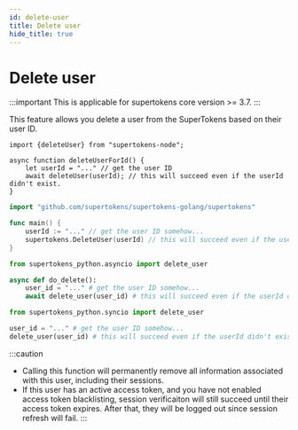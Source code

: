 ```yaml
---
id: delete-user
title: Delete user
hide_title: true
---
```


<!-- COPY DOCS -->
<!-- ./thirdpartyemailpassword/common-customizations/delete-user.mdx -->


# Delete user

:::important
This is applicable for supertokens core version >= 3.7.
:::

This feature allows you delete a user from the SuperTokens based on their user ID.

<BackendSDKTabs>
<TabItem value="nodejs">

```tsx
import {deleteUser} from "supertokens-node";

async function deleteUserForId() {
    let userId = "..." // get the user ID
    await deleteUser(userId); // this will succeed even if the userId didn't exist.
}
```

</TabItem>
<TabItem value="go">

```go
import "github.com/supertokens/supertokens-golang/supertokens"

func main() {
	userId := "..." // get the user ID somehow...
	supertokens.DeleteUser(userId) // this will succeed even if the userId didn't exist.
}
```

</TabItem>
<TabItem value="python">

<PythonSyncAsyncSubTabs>
<TabItem value="asyncio">

```python
from supertokens_python.asyncio import delete_user

async def do_delete():
    user_id = "..." # get the user ID somehow...
    await delete_user(user_id) # this will succeed even if the userId didn't exist.
```

</TabItem>
<TabItem value="syncio">

```python
from supertokens_python.syncio import delete_user

user_id = "..." # get the user ID somehow...
delete_user(user_id) # this will succeed even if the userId didn't exist.
```

</TabItem>
</PythonSyncAsyncSubTabs>

</TabItem>
</BackendSDKTabs>

:::caution
- Calling this function will permanently remove all information associated with this user, including their sessions.
- If this user has an active access token, and you have not enabled access token blacklisting, session verificaiton will still succeed until their access token expires. After that, they will be logged out since session refresh will fail.
:::